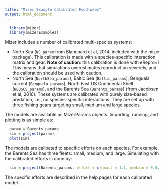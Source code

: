 ```yaml
---
title: "Mizer Example Calibrated Food-webs"
output: html_document
---
```

```r
  library(mizer)
  library(mizerExamples)
```

Mizer includes a number of calibrated multi-species systems:

 * North Sea (`NS_param` from Blanchard et al, 2014; included with the mizer package). This calibration is made with a species-specific interaction matrix and gear. **Note of caution**: this calibration is done with eRepro=1.  This means that simulations overestimates reproduction severely, and the calibration should be used with caution.
 * North Sea (`NorthSea_params`), Baltic Sea (`Baltic_params`), Benguela current (`Benguela_params`), North East US Continental Shelf (`NEUSCS_params`), and the Barents Sea (`Barents_params`) (from Jacobsen et al, 2016). These systems are calibrated with purely size-based predation, i.e., no species-specific interactions. They are set up with three fishing gears targeting small, medium and large species. 

The models are available as MizerParams objects. Importing, running, and plotting is as simple as:

```r
  param = Barents_params
  sim = project(param)
  plot(sim)
```

The models are calibated to specific efforts on each species. For example, the Barents Sea has three fleets: small, medium, and large. Simulating with the calibrated efforts is done by:
```r
  sim = project(Barents_params, effort = c(small = 1.1, medium = 0.5, large = 0.75))
```

The specific efforts are described in the help pages for each calibrated model.



